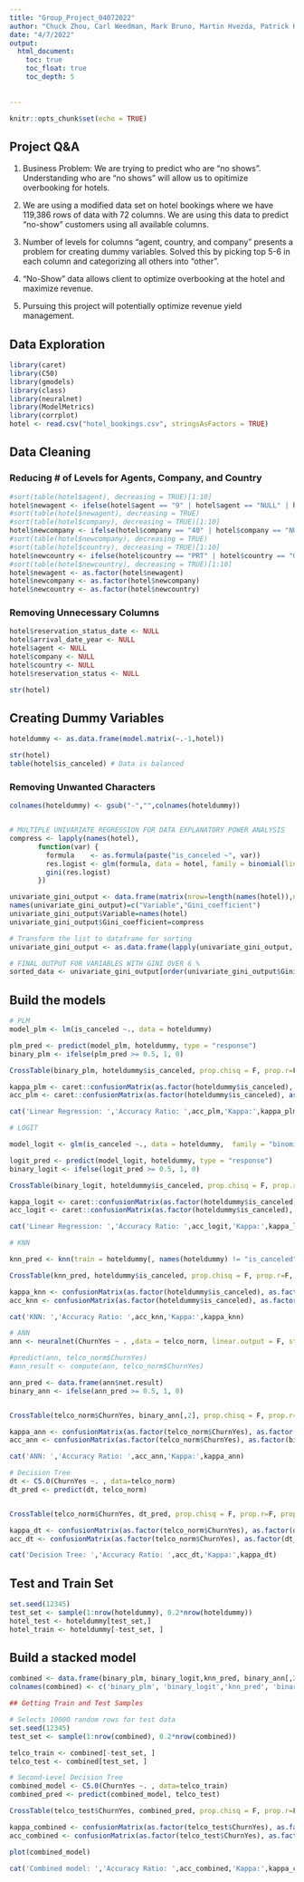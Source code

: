 ---
title: "Group_Project_04072022"
author: "Chuck Zhou, Carl Weedman, Mark Bruno, Martin Hvezda, Patrick Holstad, and Felipe Prata"
date: "4/7/2022"
output: 
  html_document:
    toc: true
    toc_float: true
    toc_depth: 5
    
    
---

```{r setup, include=FALSE}
knitr::opts_chunk$set(echo = TRUE)
```

## Project Q&A

1. Business Problem: We are trying to predict who are "no shows". Understanding who are "no shows" will allow us to opitimize overbooking for hotels.

2. We are using a modified data set on hotel bookings where we have 119,386 rows of data with 72 columns. We are using this data to predict "no-show" customers using all available columns.

3. Number of levels for columns "agent, country, and company" presents a problem for creating dummy variables. Solved this by picking top 5-6 in each column and categorizing all others into "other".

4. "No-Show" data allows client to optimize overbooking at the hotel and maximize revenue.

5. Pursuing this project will potentially optimize revenue yield management.

## Data Exploration
```{r}
library(caret)
library(C50)
library(gmodels)
library(class)
library(neuralnet)
library(ModelMetrics)
library(corrplot)
hotel <- read.csv("hotel_bookings.csv", stringsAsFactors = TRUE)
```
## Data Cleaning
### Reducing # of Levels for Agents, Company, and Country
```{r}
#sort(table(hotel$agent), decreasing = TRUE)[1:10]
hotel$newagent <- ifelse(hotel$agent == "9" | hotel$agent == "NULL" | hotel$agent == "240" | hotel$agent == "1"| hotel$agent == "14" | hotel$agent == "7" | hotel$agent == "6",  hotel$agent, "other")
#sort(table(hotel$newagent), decreasing = TRUE)
#sort(table(hotel$company), decreasing = TRUE)[1:10]
hotel$newcompany <- ifelse(hotel$company == "40" | hotel$company == "NULL" | hotel$company == "223" ,  hotel$company, "other")
#sort(table(hotel$newcompany), decreasing = TRUE)
#sort(table(hotel$country), decreasing = TRUE)[1:10]
hotel$newcountry <- ifelse(hotel$country == "PRT" | hotel$country == "GBR" | hotel$country == "FRA" | hotel$country == "ESP" | hotel$country == "DEU",  hotel$country, "other")
#sort(table(hotel$newcountry), decreasing = TRUE)[1:10]
hotel$newagent <- as.factor(hotel$newagent)
hotel$newcompany <- as.factor(hotel$newcompany)
hotel$newcountry <- as.factor(hotel$newcountry)
```

### Removing Unnecessary Columns
```{r}
hotel$reservation_status_date <- NULL
hotel$arrival_date_year <- NULL
hotel$agent <- NULL
hotel$company <- NULL
hotel$country <- NULL
hotel$reservation_status <- NULL

str(hotel)
```
## Creating Dummy Variables
```{r}
hoteldummy <- as.data.frame(model.matrix(~.-1,hotel))

str(hotel)
table(hotel$is_canceled) # Data is balanced
```
### Removing Unwanted Characters
```{r}
colnames(hoteldummy) <- gsub("-","",colnames(hoteldummy))


# MULTIPLE UNIVARIATE REGRESSION FOR DATA EXPLANATORY POWER ANALYSIS
compress <- lapply(names(hotel),
       function(var) {
         formula    <- as.formula(paste("is_canceled ~", var))
         res.logist <- glm(formula, data = hotel, family = binomial(link="logit"))
         gini(res.logist)
       })

univariate_gini_output <- data.frame(matrix(nrow=length(names(hotel)),ncol=2))
names(univariate_gini_output)=c("Variable","Gini_coefficient")
univariate_gini_output$Variable=names(hotel)
univariate_gini_output$Gini_coefficient=compress

# Transform the list to dataframe for sorting
univariate_gini_output <- as.data.frame(lapply(univariate_gini_output, unlist))

# FINAL OUTPUT FOR VARIABLES WITH GINI OVER 6 %
sorted_data <- univariate_gini_output[order(univariate_gini_output$Gini_coefficient,decreasing=TRUE),]
```

## Build the models

```{r}

# PLM
model_plm <- lm(is_canceled ~., data = hoteldummy)

plm_pred <- predict(model_plm, hoteldummy, type = "response")
binary_plm <- ifelse(plm_pred >= 0.5, 1, 0)

CrossTable(binary_plm, hoteldummy$is_canceled, prop.chisq = F, prop.r=F, prop.t = F, dnn=c('Actuals','Prediction'))

kappa_plm <- caret::confusionMatrix(as.factor(hoteldummy$is_canceled), as.factor(binary_plm), positive = "1")$overall[2]
acc_plm <- caret::confusionMatrix(as.factor(hoteldummy$is_canceled), as.factor(binary_plm), positive = "1")$overall[1]

cat('Linear Regression: ','Accuracy Ratio: ',acc_plm,'Kappa:',kappa_plm)

# LOGIT

model_logit <- glm(is_canceled ~., data = hoteldummy,  family = "binomial")

logit_pred <- predict(model_logit, hoteldummy, type = "response")
binary_logit <- ifelse(logit_pred >= 0.5, 1, 0)

CrossTable(binary_logit, hoteldummy$is_canceled, prop.chisq = F, prop.r=F, prop.t = F, dnn=c('Actuals','Prediction'))

kappa_logit <- caret::confusionMatrix(as.factor(hoteldummy$is_canceled), as.factor(binary_logit), positive = "1")$overall[2]
acc_logit <- caret::confusionMatrix(as.factor(hoteldummy$is_canceled), as.factor(binary_logit), positive = "1")$overall[1]

cat('Linear Regression: ','Accuracy Ratio: ',acc_logit,'Kappa:',kappa_logit)

# KNN

knn_pred <- knn(train = hoteldummy[, names(hoteldummy) != "is_canceled"], test = hoteldummy[, names(hoteldummy) != "is_canceled"], cl = hoteldummy$is_canceled, k = 100) 

CrossTable(knn_pred, hoteldummy$is_canceled, prop.chisq = F, prop.r=F, prop.t = F, dnn=c('Actuals','Prediction'))

kappa_knn <- confusionMatrix(as.factor(hoteldummy$is_canceled), as.factor(knn_pred), positive = "1")$overall[2]
acc_knn <- confusionMatrix(as.factor(hoteldummy$is_canceled), as.factor(knn_pred), positive = "1")$overall[1]

cat('KNN: ','Accuracy Ratio: ',acc_knn,'Kappa:',kappa_knn)

# ANN
ann <- neuralnet(ChurnYes ~ . ,data = telco_norm, linear.output = F, stepmax = 1e8)

#predict(ann, telco_norm$ChurnYes)
#ann_result <- compute(ann, telco_norm$ChurnYes)

ann_pred <- data.frame(ann$net.result)
binary_ann <- ifelse(ann_pred >= 0.5, 1, 0)


CrossTable(telco_norm$ChurnYes, binary_ann[,2], prop.chisq = F, prop.r=F, prop.t = F, dnn=c('Actuals','Prediction'))

kappa_ann <- confusionMatrix(as.factor(telco_norm$ChurnYes), as.factor(binary_ann[,2]), positive = "1")$overall[2]
acc_ann <- confusionMatrix(as.factor(telco_norm$ChurnYes), as.factor(binary_ann[,2]), positive = "1")$overall[1]

cat('ANN: ','Accuracy Ratio: ',acc_ann,'Kappa:',kappa_ann)

# Decision Tree
dt <- C5.0(ChurnYes ~. , data=telco_norm)
dt_pred <- predict(dt, telco_norm)


CrossTable(telco_norm$ChurnYes, dt_pred, prop.chisq = F, prop.r=F, prop.t = F, dnn=c('Actuals','Prediction'))

kappa_dt <- confusionMatrix(as.factor(telco_norm$ChurnYes), as.factor(dt_pred), positive = "1")$overall[2]
acc_dt <- confusionMatrix(as.factor(telco_norm$ChurnYes), as.factor(dt_pred), positive = "1")$overall[1]

cat('Decision Tree: ','Accuracy Ratio: ',acc_dt,'Kappa:',kappa_dt)

```
## Test and Train Set
```{r}
set.seed(12345)
test_set <- sample(1:nrow(hoteldummy), 0.2*nrow(hoteldummy))
hotel_test <- hoteldummy[test_set,]
hotel_train <- hoteldummy[-test_set, ]
```

## Build a stacked model

```{r warning= FALSE}
combined <- data.frame(binary_plm, binary_logit,knn_pred, binary_ann[,2],dt_pred,telco_norm$ChurnYes)
colnames(combined) <- c('binary_plm', 'binary_logit','knn_pred', 'binary_ann','dt_pred','ChurnYes')

## Getting Train and Test Samples

# Selects 10000 random rows for test data
set.seed(12345)
test_set <- sample(1:nrow(combined), 0.2*nrow(combined))

telco_train <- combined[-test_set, ]
telco_test <- combined[test_set, ]

# Second-Level Decision Tree
combined_model <- C5.0(ChurnYes ~. , data=telco_train)
combined_pred <- predict(combined_model, telco_test)

CrossTable(telco_test$ChurnYes, combined_pred, prop.chisq = F, prop.r=F, prop.t = F, dnn=c('Actuals','Prediction'))

kappa_combined <- confusionMatrix(as.factor(telco_test$ChurnYes), as.factor(combined_pred), positive = "1")$overall[2]
acc_combined <- confusionMatrix(as.factor(telco_test$ChurnYes), as.factor(combined_pred), positive = "1")$overall[1]

plot(combined_model)

cat('Combined model: ','Accuracy Ratio: ',acc_combined,'Kappa:',kappa_combined)
```